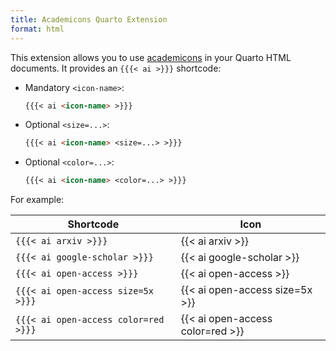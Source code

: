 ```yaml
---
title: Academicons Quarto Extension
format: html
---
```


This extension allows you to use [academicons](https://jpswalsh.github.io/academicons/) in your Quarto HTML documents. It provides an `{{{< ai >}}}` shortcode:

- Mandatory `<icon-name>`:
  ``` markdown
  {{{< ai <icon-name> >}}}
  ```

- Optional `<size=...>`:
  ``` markdown
  {{{< ai <icon-name> <size=...> >}}}
  ```

- Optional `<color=...>`:
  ``` markdown
  {{{< ai <icon-name> <color=...> >}}}
  ```

For example:

| Shortcode                          | Icon                           |
|------------------------------------|--------------------------------|
| `{{{< ai arxiv >}}}`               | {{< ai arxiv >}}               |
| `{{{< ai google-scholar >}}}`      | {{< ai google-scholar >}}      |
| `{{{< ai open-access >}}}`         | {{< ai open-access >}}         |
| `{{{< ai open-access size=5x >}}}` | {{< ai open-access size=5x >}} |
| `{{{< ai open-access color=red >}}}` | {{< ai open-access color=red >}} |



